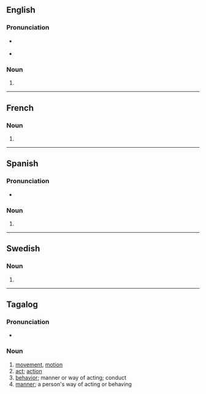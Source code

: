 {{also|Kilos|kilo's}}

==English==

===Pronunciation===
* {{a|RP}} {{IPA|en|/ˈkiːləʊz/}}
* {{a|GenAm}} {{IPA|en|/ˈkiloʊz/}}

===Noun===
{{head|en|noun form}}

# {{plural of|en|kilo}}

----

==French==

===Noun===
{{head|fr|noun plural form|g=m}}

# {{plural of|fr|kilo}}

----

==Spanish==

===Pronunciation===
* {{es-IPA}}

===Noun===
{{head|es|noun form|g=m-p}}

# {{plural of|es|kilo}}

----

==Swedish==

===Noun===
{{head|sv|noun form}}

# {{sv-noun-form-indef-gen|kilo}}

----

==Tagalog==

===Pronunciation===
* {{IPA|tl|/ˈkilos/}}

===Noun===
{{head|tl|noun}}

# [[movement]], [[motion]]
# [[act]]; [[action]]
# [[behavior]]; manner or way of acting; conduct
# [[manner]]; a person's way of acting or behaving